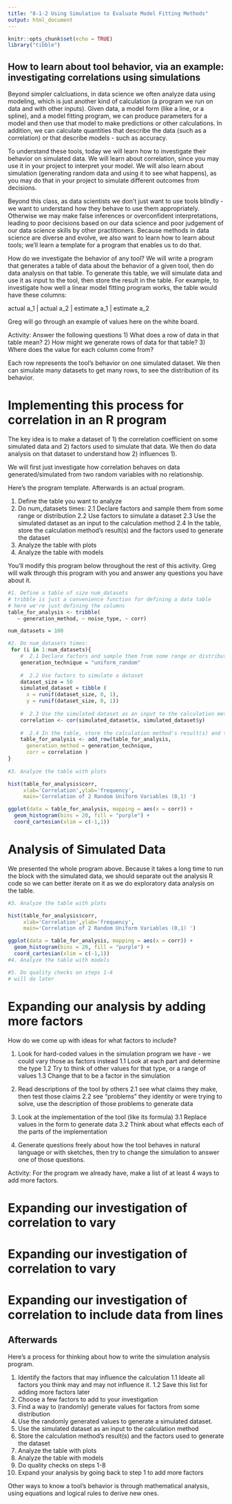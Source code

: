 ```yaml
---
title: "8-1-2 Using Simulation to Evaluate Model Fitting Methods"
output: html_document
---
```


```r
knitr::opts_chunk$set(echo = TRUE)
library("tibble")
```

## How to learn about tool behavior, via an example: investigating correlations using simulations
Beyond simpler calcluations, in data science we often analyze data using modeling, which is just another kind of calculation (a program we run on data and with other inputs). Given data, a model form (like a line, or a spline), and a model fitting program, we can produce parameters for a model and then use that model to make predictions or other calculations. In addition, we can calculate quantities that describe the data (such as a correlation) or that describe models - such as accuracy. 

To understand these tools, today we will learn how to investigate their behavior on simulated data. We will learn about correlation, since you may use it in your project to interpret your model. We will also learn about simulation (generating random data and using it to see what happens), as you may do that in your project to simulate different outcomes from decisions.

Beyond this class, as data scientists we don't just want to use tools blindly - we want to understand how they behave to use them appropriately. Otherwise we may make false inferences or overconfident interpretations, leading to poor decisions based on our data science and poor judgement of our data science skills by other practitioners. Because methods in data science are diverse and evolve, we also want to learn how to learn about tools; we'll learn a template for a program that enables us to do that.

How do we investigate the behavior of any tool? We will write a program that generates a table of data about the behavior of a given tool, then do data analysis on that table. To generate this table, we will simulate data and use it as input to the tool, then store the result in the table. For example, to investigate how well a linear model fitting program works, the table would have these columns:

actual a_1 | actual a_2 | estimate a_1 | estimate a_2 

Greg will go through an example of values here on the white board.

Activity: Answer the following questions
1) What does a row of data in that table mean?
2) How might we generate rows of data for that table?
3) Where does the value for each column come from?


Each row represents the tool's behavior on one simulated dataset. We then can simulate many datasets to get many rows, to see the distribution of its behavior.


# Implementing this process for correlation in an R program 

The key idea is to make a dataset of 1) the correlation coefficient on some simulated data and 2) factors used to simulate that data. We then do data analysis on that dataset to understand how 2) influences 1). 

We will first just investigate how correlation behaves on data generated/simulated from two random variables with no relationship.

Here's the program template. Afterwards is an actual program. 

1. Define the table you want to analyze 
2. Do num_datasets times:
  2.1 Declare factors and sample them from some range or distribution
  2.2 Use factors to simulate a dataset
  2.3 Use the simulated dataset as an input to the calculation method
  2.4 In the table, store the calculation method's result(s) and the factors used to generate the dataset
3. Analyze the table with plots
4. Analyze the table with models


You'll modify this program below throughout the rest of this activity.
Greg will walk through this program with you and answer any questions you have about it.
```r

#1. Define a table of size num_datasets
# tribble is just a convenience function for defining a data table
# here we're just defining the columns
table_for_analysis <- tribble(
   ~ generation_method, ~ noise_type, ~ corr)

num_datasets = 100

#2. Do num_datasets times:
 for (i in 1:num_datasets){
    #  2.1 Declare factors and sample them from some range or distribution
    generation_technique = "uniform_random"
    
    #  2.2 Use factors to simulate a dataset
    dataset_size = 50
    simulated_dataset = tibble (
      x = runif(dataset_size, 0, 1),
      y = runif(dataset_size, 0, 1))
    
    #  2.3 Use the simulated dataset as an input to the calculation method
    correlation <- cor(simulated_dataset$x, simulated_dataset$y)
    
    #  2.4 In the table, store the calculation method's result(s) and the factors used to generate the dataset
    table_for_analysis <- add_row(table_for_analysis,
      generation_method = generation_technique,
      corr = correlation )
}
  
#3. Analyze the table with plots

hist(table_for_analysis$corr,
     xlab='Correlation',ylab='frequency',
     main='Correlation of 2 Random Uniform Variables (0,1) ')

ggplot(data = table_for_analysis, mapping = aes(x = corr)) +
  geom_histogram(bins = 20, fill = "purple") +
  coord_cartesian(xlim = c(-1,1))


```
# Analysis of Simulated Data

We presented the whole program above. Because it takes a long time to run the block with the simulated data, we should separate out the analysis R code so we can better iterate on it as we do exploratory data analysis on the table.

```r
#3. Analyze the table with plots

hist(table_for_analysis$corr,
     xlab='Correlation',ylab='frequency',
     main='Correlation of 2 Random Uniform Variables (0,1) ')

ggplot(data = table_for_analysis, mapping = aes(x = corr)) +
  geom_histogram(bins = 20, fill = "purple") +
  coord_cartesian(xlim = c(-1,1))
#4. Analyze the table with models

#5. Do quality checks on steps 1-4
# will do later


```
# Expanding our analysis by adding more factors

How do we come up with ideas for what factors to include?

1. Look for hard-coded values in the simulation program we have - we could vary those as factors instead
  1.1 Look at each part and determine the type
  1.2 Try to think of other values for that type, or a range of values
  1.3 Change that to be a factor in the simulation
  
2.  Read descriptions of the tool by others
  2.1 see what claims they make, then test those claims
  2.2 see "problems" they identity or were trying to solve, use the description of those problems to generate data
  
3. Look at the implementation of the tool (like its formula)
  3.1 Replace values in the form to generate data
  3.2 Think about what effects each of the parts of the implementation
  
4. Generate questions freely about how the tool behaves in natural language or with sketches, then try to change the simulation to answer one of those questions.

Activity:
For the program we already have, make a list of at least 4 ways to add more factors.

# Expanding our investigation of correlation to vary <new factor>



# Expanding our investigation of correlation to vary <additional new factor>


# Expanding our investigation of correlation to include data from lines


## Afterwards


Here's a process for thinking about how to write the simulation analysis program.

1. Identify the factors that may influence the calculation
  1.1 Ideate all factors you think may and may not influence it. 
  1.2 Save this list for adding more factors later
2. Choose a few factors to add to your investigation
3. Find a way to (randomly) generate values for factors from some distribution
4. Use the randomly generated values to generate a simulated dataset.
5. Use the simulated dataset as an input to the calculation method
6. Store the calculation method's result(s) and the factors used to generate the dataset
7. Analyze the table with plots
8. Analyze the table with models
9. Do quality checks on steps 1-8
10. Expand your analysis by going back to step 1 to add more factors


Other ways to know a tool's behavior is through mathematical analysis, using equations and logical rules to derive new ones. 


